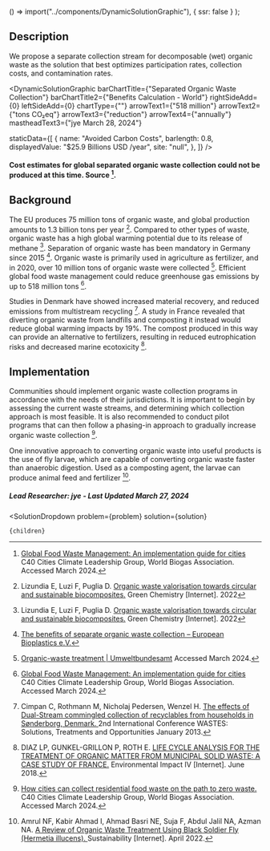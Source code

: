 

  () => import("../components/DynamicSolutionGraphic"),
  { ssr: false }
);

## Description

We propose a separate collection stream for decomposable (wet) organic waste as the solution that best optimizes participation rates, collection costs, and contamination rates.


<DynamicSolutionGraphic
  barChartTitle={"Separated Organic Waste Collection"}
  barChartTitle2={"Benefits Calculation - World"}
  rightSideAdd={0}
  leftSideAdd={0}
  chartType={""}
  arrowText1={"518 million"}
  arrowText2={"tons CO₂eq"}
  arrowText3={"reduction"}
  arrowText4={"annually"}
  mastheadText3={"jye March 28, 2024"}
  
  
  staticData={[
    {
      name: "Avoided Carbon Costs",
      barlength: 0.8,
      displayedValue: "$25.9 Billions USD /year",
      site: "null",
    },
  ]}
/>

#### Cost estimates for global separated organic waste collection could not be produced at this time. Source [^"4"].

## Background


The EU produces 75 million tons of organic waste, and global production amounts to 1.3 billion tons per year [^"3"]. Compared to other types of waste, organic waste has a high global warming potential due to its release of methane [^"3"].
Separation of organic waste has been mandatory in Germany since 2015 [^"2"]. Organic waste is primarily used in agriculture as fertilizer, and in 2020, over 10 million tons of organic waste were collected [^"8"]. Efficient global food waste management could reduce greenhouse gas emissions by up to 518 million tons [^"4"].

Studies in Denmark have showed increased material recovery, and reduced emissions from multistream recycling [^"1"]. A study in France revealed that diverting organic waste from landfills and composting it instead would reduce global warming impacts by 19%. The compost produced in this way can provide an alternative to fertilizers, resulting in reduced eutrophication risks and decreased marine ecotoxicity [^"6"].



## Implementation

Communities should implement organic waste collection programs in accordance with the needs of their jurisdictions. It is important to begin by assessing the current waste streams, and determining which collection approach is most feasible. It is also recommended to conduct pilot programs that can then follow a phasing-in approach to gradually increase organic waste collection [^"5"]. 

One innovative approach to converting organic waste into useful products is the use of fly larvae, which are capable of converting organic waste faster than anaerobic digestion. Used as a composting agent, the larvae can produce animal feed and fertilizer [^"7"].


##### Lead Researcher: jye - Last Updated March 27, 2024


[^"1"]: Cimpan C, Rothmann M, Nicholaj Pedersen, Wenzel H. [The effects of Dual-Stream commingled collection of recyclables from households in Sønderborg, Denmark. ](http://rgdoi.net/10.13140/2.1.3699.3926) 2nd International Conference WASTES: Solutions, Treatments and Opportunities January 2013.
[^"2"]: [The benefits of separate organic waste collection – European Bioplastics e.V.](https://www.european-bioplastics.org/the-benefits-of-separate-organic-waste-collection/)
[^"3"]: Lizundia E, Luzi F, Puglia D. [Organic waste valorisation towards circular and sustainable biocomposites.](http://dx.doi.org/10.1039/D2GC01668K) Green Chemistry [Internet]. 2022
[^"4"]: [Global Food Waste Management: An implementation guide for cities](https://www.c40knowledgehub.org/s/article/Global-Food-Waste-Management-An-implementation-guide-for-cities?language=en_US) C40 Cities Climate Leadership Group, World Biogas Association. Accessed March 2024.
[^"5"]: [How cities can collect residential food waste on the path to zero waste.](https://www.c40knowledgehub.org/s/article/How-cities-can-collect-residential-food-waste-on-the-path-to-zero-waste?language=en_US) C40 Cities Climate Leadership Group, World Biogas Association. Accessed March 2024.
[^"6"]: DIAZ LP, GUNKEL-GRILLON P, ROTH E. [LIFE CYCLE ANALYSIS FOR THE TREATMENT OF ORGANIC MATTER FROM MUNICIPAL SOLID WASTE: A CASE STUDY OF FRANCE.](http://dx.doi.org/10.2495/EID180071) Environmental Impact IV [Internet]. June 2018.
[^"7"]: Amrul NF, Kabir Ahmad I, Ahmad Basri NE, Suja F, Abdul Jalil NA, Azman NA. [A Review of Organic Waste Treatment Using Black Soldier Fly (Hermetia illucens). ](http://dx.doi.org/10.3390/su14084565) Sustainability [Internet]. April 2022.
[^"8"]: [Organic-waste treatment | Umweltbundesamt](https://www.umweltbundesamt.de/en/topics/waste-resources/waste-disposal/organic-waste-treatment) Accessed March 2024.




  <SolutionDropdown 
    problem={problem} 
    solution={solution}
  >
    {children}
  </SolutionDropdown>